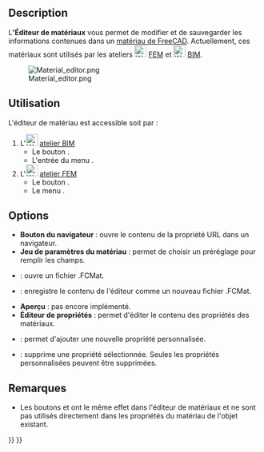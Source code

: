 <languages/>

{{Docnav/fr
|[[FEM_MaterialReinforced/fr|Matériau renforcé]]
|[[FEM_ElementGeometry1D/fr|Coupe transversale d'un élément 1D]]
|[[FEM_Workbench/fr|Atelier FEM]]
|IconL=FEM_MaterialReinforced.svg
|IconR=FEM_ElementGeometry1D.svg
|IconC=Workbench_FEM.svg
}}

{{VeryImportantMessage|Cette version de commande est obsolète<br>
Elle a été modifiée dans {{VersionPlus/fr|1.0}} et permet d'accéder à [[Materials_Edit/fr|Éditeur de matériaux]].}}

{{GuiCommandContainer
|
{{GuiCommand/fr
|Name=FEM MaterialEditor
|Name/fr=FEM Éditeur de matériaux
|MenuLocation=Modèle → Matériaux → Éditeur de matériaux
|Workbenches=[[FEM_Workbench/fr|FEM]], [[Arch_Workbench/fr|Arch]]
|Version=0.18
|SeeAlso=[[Arch_SetMaterial/fr|Arch Matériau]], [[FEM_tutorial/fr|Tutoriel FEM]]
}}
{{GuiCommandFemInfo/fr
|Solvers=Tous
}}
}}

==Description==

L''''Éditeur de matériaux''' vous permet de modifier et de sauvegarder les informations contenues dans un [[Material/fr|matériau de FreeCAD]]. Actuellement, ces matériaux sont utilisés par les ateliers [[Image:Workbench_FEM.svg|24px]] [[FEM_Workbench/fr|FEM]] et [[Image:Workbench_BIM.svg|24px]] [[BIM_Workbench/fr|BIM]].

[[Image:Material editor.png]]

<span id="Usage"></span>
==Utilisation== 

L'éditeur de matériau est accessible soit par :

# L'[[Image:Workbench_BIM.svg|24px]] [[BIM_Workbench/fr|atelier BIM]]
#* Le bouton {{Button|[[Image:BIM_Material.svg|16px]] [[BIM_Material/fr|Matériau]]}}.
#* L'entrée du menu {{MenuCommand|Gestion → [[Image:BIM_Material.svg|16px]] Matériau}}.
# L'[[Image:Workbench_FEM.svg|24px]] [[FEM_Workbench/fr|atelier FEM]]
#* Le bouton {{Button|[[Image:FEM_MaterialEditor.svg|16px]] [[FEM_MaterialEditor/fr|Éditeur de matériaux]]}}.
#* Le menu {{MenuCommand|Modèle → Matériaux → [[Image:FEM_MaterialEditor.svg|16px]] Éditeur de matériaux}}.

== Options ==

* '''Bouton du navigateur''' : ouvre le contenu de la propriété URL dans un navigateur.
* '''Jeu de paramètres du matériau''' :  permet de choisir un préréglage pour remplir les champs.
* {{Button|Ouvrir}} : ouvre un fichier .FCMat.
* {{Button|Enregistrer sous}} : enregistre le contenu de l'éditeur comme un nouveau fichier .FCMat.
* '''Aperçu''' :  pas encore implémenté.
* '''Éditeur de propriétés''' : permet d'éditer le contenu des propriétés des matériaux.
* {{Button|Ajouter une propriété}} : permet d'ajouter une nouvelle propriété personnalisée.
* {{Button|Supprimer la propriété}} : supprime une propriété sélectionnée. Seules les propriétés personnalisées peuvent être supprimées.

<span id="Notes"></span>
== Remarques ==

* Les boutons {{Button|OK}} et {{Button|Annuler}} ont le même effet dans l'éditeur de matériaux et ne sont pas utilisés directement dans les propriétés du matériau de l'objet existant.


{{Docnav/fr
|[[FEM_MaterialReinforced/fr|Matériau renforcé]]
|[[FEM_ElementGeometry1D/fr|Coupe transversale d'un élément 1D]]
|[[FEM_Workbench/fr|Atelier FEM]]
|IconL=FEM_MaterialReinforced.svg
|IconR=FEM_ElementGeometry1D.svg
|IconC=Workbench_FEM.svg
}}

{{FEM Tools navi{{#translation:}}}}
{{Userdocnavi{{#translation:}}}}